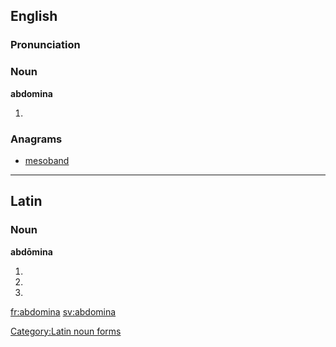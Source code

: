 ==English==

===Pronunciation===
{{a|US}} {{IPA|/æb.ˈdɑm.ə.nə/}}

===Noun===
'''abdomina'''

# {{plural of|abdomen}}

===Anagrams===
* [[mesoband#English|mesoband]]

----

==Latin==

===Noun===
'''abdōmina''' {{n}}

# {{inflection of|abdomen|abdōmen|nom|p|lang=la}}
# {{inflection of|abdomen|abdōmen|acc|p|lang=la}}
# {{inflection of|abdomen|abdōmen|voc|p|lang=la}}

[[Category:Latin noun forms]]

[[fr:abdomina]]
[[sv:abdomina]]